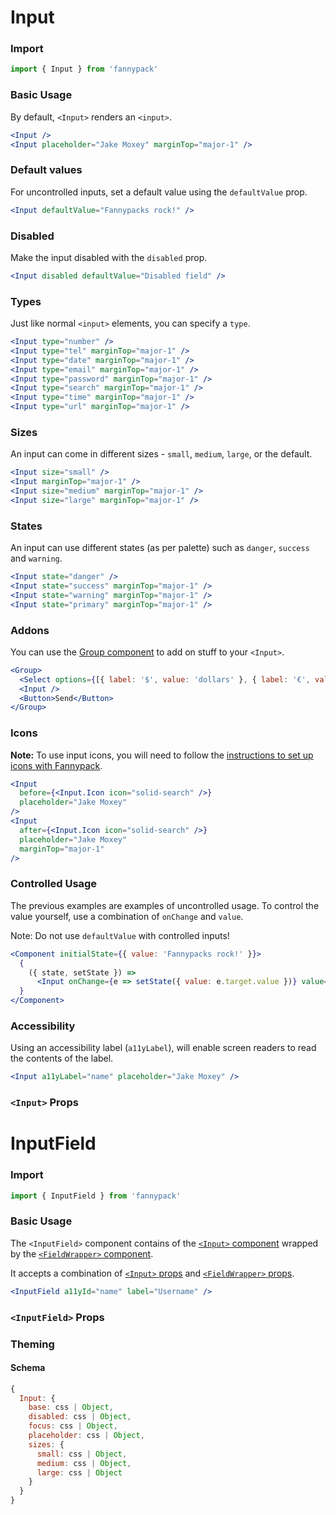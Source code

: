 
# Input

### Import

```jsx
import { Input } from 'fannypack'
```

### Basic Usage

By default, `<Input>` renders an `<input>`.

```.jsx
<Input />
<Input placeholder="Jake Moxey" marginTop="major-1" />
```

### Default values

For uncontrolled inputs, set a default value using the `defaultValue` prop.

```.jsx
<Input defaultValue="Fannypacks rock!" />
```

### Disabled

Make the input disabled with the `disabled` prop.

```.jsx
<Input disabled defaultValue="Disabled field" />
```

### Types

Just like normal `<input>` elements, you can specify a `type`.

```.jsx
<Input type="number" />
<Input type="tel" marginTop="major-1" />
<Input type="date" marginTop="major-1" />
<Input type="email" marginTop="major-1" />
<Input type="password" marginTop="major-1" />
<Input type="search" marginTop="major-1" />
<Input type="time" marginTop="major-1" />
<Input type="url" marginTop="major-1" />
```

### Sizes

An input can come in different sizes - `small`, `medium`, `large`, or the default.

```.jsx
<Input size="small" />
<Input marginTop="major-1" />
<Input size="medium" marginTop="major-1" />
<Input size="large" marginTop="major-1" />
```

### States

An input can use different states (as per palette) such as `danger`, `success` and `warning`.

```.jsx
<Input state="danger" />
<Input state="success" marginTop="major-1" />
<Input state="warning" marginTop="major-1" />
<Input state="primary" marginTop="major-1" />
```

### Addons

You can use the [Group component](/components/group) to add on stuff to your `<Input>`.

```.jsx
<Group>
  <Select options={[{ label: '$', value: 'dollars' }, { label: '€', value: 'euro' }]} />
  <Input />
  <Button>Send</Button>
</Group>
```

### Icons

**Note:** To use input icons, you will need to follow the [instructions to set up icons with Fannypack](/components/icon).

```.jsx
<Input
  before={<Input.Icon icon="solid-search" />}
  placeholder="Jake Moxey"
/>
<Input
  after={<Input.Icon icon="solid-search" />}
  placeholder="Jake Moxey"
  marginTop="major-1"
/>
```

### Controlled Usage

The previous examples are examples of uncontrolled usage. To control the value yourself, use a combination of `onChange` and `value`.

Note: Do not use `defaultValue` with controlled inputs!

```.jsx
<Component initialState={{ value: 'Fannypacks rock!' }}>
  {
    ({ state, setState }) =>
      <Input onChange={e => setState({ value: e.target.value })} value={state.value} />
  }
</Component>
```

### Accessibility

Using an accessibility label (`a11yLabel`), will enable screen readers to read the contents of the label.

```.jsx
<Input a11yLabel="name" placeholder="Jake Moxey" />
```

### `<Input>` Props

<PropsTable component={Input} />

<Divider marginTop="major-4" marginBottom="major-4" />

# InputField

### Import

```jsx
import { InputField } from 'fannypack'
```

### Basic Usage

The `<InputField>` component contains of the [`<Input>` component](#input) wrapped by the [`<FieldWrapper>` component](/form/fieldwrapper).

It accepts a combination of [`<Input>` props](/form/input#input-props) and [`<FieldWrapper>` props](/form/fieldwrapper#props).

```.jsx
<InputField a11yId="name" label="Username" />
```

### `<InputField>` Props

<PropsTable component={InputField} />

### Theming

#### Schema

```jsx
{
  Input: {
    base: css | Object,
    disabled: css | Object,
    focus: css | Object,
    placeholder: css | Object,
    sizes: {
      small: css | Object,
      medium: css | Object,
      large: css | Object
    }
  }
}
```

